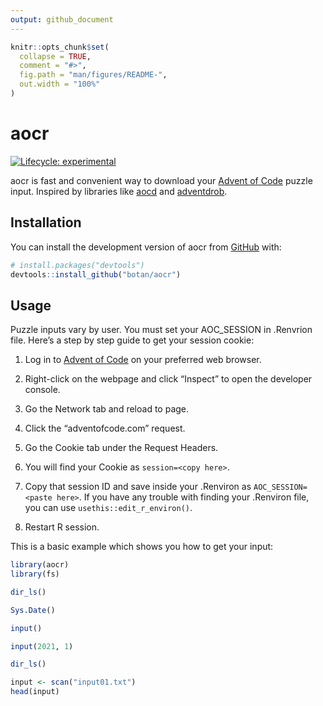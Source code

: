 ```yaml
---
output: github_document
---
```


<!-- README.md is generated from README.Rmd. Please edit that file -->

```r
knitr::opts_chunk$set(
  collapse = TRUE,
  comment = "#>",
  fig.path = "man/figures/README-",
  out.width = "100%"
)
```

# aocr

<!-- badges: start -->

[![Lifecycle: experimental](https://img.shields.io/badge/lifecycle-experimental-orange.svg)](https://lifecycle.r-lib.org/articles/stages.html#experimental)

<!-- badges: end -->

aocr is fast and convenient way to download your [Advent of Code](https://adventofcode.com/2021/auth/login) puzzle input. Inspired by libraries like [aocd](https://github.com/wimglenn/advent-of-code-data) and [adventdrob](https://github.com/dgrtwo/adventdrob). 

## Installation

You can install the development version of aocr from [GitHub](https://github.com/) with:

``` r
# install.packages("devtools")
devtools::install_github("botan/aocr")
```

## Usage

Puzzle inputs vary by user. You must set your AOC_SESSION in .Renvrion file. Here's a step by step guide to get your session cookie:

1. Log in to [Advent of Code](https://adventofcode.com/2021/auth/login) on your preferred web browser.

1. Right-click on the webpage and click "Inspect" to open the developer console.

1. Go the Network tab and reload to page.

1. Click the "adventofcode.com" request.

1. Go the Cookie tab under the Request Headers.

1. You will find your Cookie as `session=<copy here>`.

1. Copy that session ID and save inside your .Renviron as `AOC_SESSION=<paste here>`. If you have any trouble with finding your .Renviron file, you can use `usethis::edit_r_environ()`.

1. Restart R session.

This is a basic example which shows you how to get your input:

```r
library(aocr)
library(fs)

dir_ls()

Sys.Date()

input()

input(2021, 1)

dir_ls()

input <- scan("input01.txt")
head(input)
```
